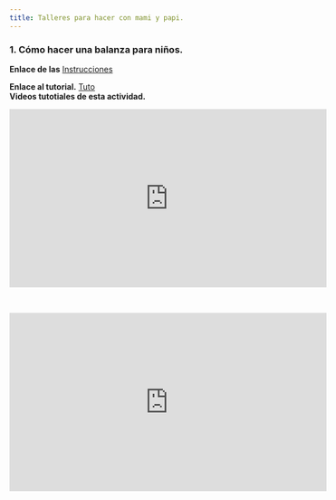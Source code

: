 ```yaml
---
title: Talleres para hacer con mami y papi.
---
```



### 1. Cómo hacer una balanza para niños.

**Enlace de las** [Instrucciones](https://mega.nz/#!VA9EwYpD!So-1aw6ClnUSdR_ALgMmFh9X_cdWPSr0MKQSKLp60-g)

**Enlace al tutorial.**
[Tuto](https://es.wikihow.com/hacer-una-balanza-para-ni%C3%B1os)
<br>
**Videos tutotiales de esta actividad.**

<center><iframe width="560" height="315" src="https://www.youtube.com/embed/-JwnUxJKShI" frameborder="0" allow="accelerometer; autoplay; encrypted-media; gyroscope; picture-in-picture" allowfullscreen></iframe></center>

<br>

<center><iframe width="560" height="315" src="https://www.youtube.com/embed/HQ0by5lByI4" frameborder="0" allow="accelerometer; autoplay; encrypted-media; gyroscope; picture-in-picture" allowfullscreen></iframe></center>


